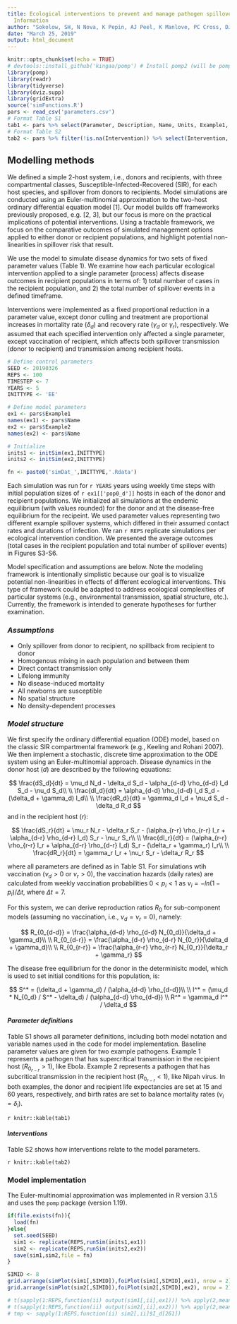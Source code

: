 ```yaml
---
title: Ecological interventions to prevent and manage pathogen spillover - Supplemental
  Information
author: "Sokolow, SH, N Nova, K Pepin, AJ Peel, K Manlove, PC Cross, DJ Becker, RK Plowright, JRC Pulliam, H McCallum, and GA De Leo"
date: "March 25, 2019"
output: html_document
---
```


```r
knitr::opts_chunk$set(echo = TRUE)
# devtools::install_github('kingaa/pomp') # Install pomp2 (will be pomp 2.1 on CRAN)
library(pomp)
library(readr)
library(tidyverse)
library(dviz.supp)
library(gridExtra)
source('simFunctions.R')
pars <- read_csv('parameters.csv')
# Format Table S1
tab1 <- pars %>% select(Parameter, Description, Name, Units, Example1, Example2) %>% mutate(Example1 = as.character(ifelse(Example1 < 0.01,signif(Example1,2),round(Example1,2))), Example2 = as.character(ifelse(Example2 < 0.01,signif(Example2,2),round(Example2,2))))
# Format Table S2
tab2 <- pars %>% filter(!is.na(Intervention)) %>% select(Intervention, Parameter, Description)
```

## Modelling methods

We defined a simple 2-host system, i.e., donors and recipients, with three compartmental classes, Susceptible-Infected-Recovered (SIR), for each host species, and spillover from donors to recipients. Model simulations are conducted using an Euler-multinomial approximation to the two-host ordinary differential equation model [1]. Our model builds off frameworks previously proposed, e.g. [2, 3], but our focus is more on the practical implications of potential interventions. Using a tractable framework, we focus on the comparative outcomes of simulated management options applied to either donor or recipient populations, and highlight potential non-linearities in spillover risk that result.

We use the model to simulate disease dynamics for two sets of fixed parameter values (Table 1). We examine how each particular ecological intervention applied to a single parameter (process) affects disease outcomes in recipient populations in terms of:  1) total number of cases in the recipient population, and 2) the total number of spillover events in a defined timeframe. 

Interventions were implemented as a fixed proportional reduction in a parameter value, except donor culling and treatment are proportional increases in mortality rate ($\delta_d$) and recovery rate ($\gamma_d$ or $\gamma_r$), respectively. We assumed that each specified intervention only affected a single parameter, except vaccination of recipient, which affects both spillover transmission (donor to recipient) and transmission among recipient hosts.

```r
# Define control parameters
SEED <- 20190326
REPS <- 100
TIMESTEP <- 7
YEARS <- 5
INITTYPE <- 'EE'

# Define model parameters
ex1 <- pars$Example1
names(ex1) <- pars$Name
ex2 <- pars$Example2
names(ex2) <- pars$Name

# Initialize
inits1 <- initSim(ex1,INITTYPE)
inits2 <- initSim(ex2,INITTYPE)

fn <- paste0('simDat_',INITTYPE,'.Rdata')
```

Each simulation was run for `r YEARS` years using weekly time steps with initial population sizes of `r ex1[['pop0_d']]` hosts in each of the donor and recipient populations. We initialized all simulations at the endemic equilibrium (with values rounded) for the donor and at the disease-free equilibrium for the recipeint. We used parameter values representing two different example spillover systems, which differed in their assumed contact rates and durations of infection. We ran `r REPS` replicate simulations per ecological intervention condition. We presented the average outcomes (total cases in the recipient population and total number of spillover events) in Figures S3-S6. 

Model specification and assumptions are below. Note the modeling framework is intentionally simplistic because our goal is to visualize potential non-linearities in effects of different ecological interventions. This type of framework could be adapted to address ecological complexities of particular systems (e.g., environmental transmission, spatial structure, etc.). Currently, the framework is intended to generate hypotheses for further examination.

### _Assumptions_

- Only spillover from donor to recipient, no spillback from recipient to donor
- Homogenous mixing in each population and between them
- Direct contact transmission only
- Lifelong immunity
- No disease-induced mortality
- All newborns are susceptible
- No spatial structure
- No density-dependent processes

### _Model structure_

We first specify the ordinary differential equation (ODE) model, based on the classic SIR compartmental framework (e.g., Keeling and Rohani 2007). We then implement a stochastic, discrete time approximation to the ODE system using an Euler-multinomial approach. Disease dynamics in the donor host ($d$) are described by the following equations:

$$
\frac{dS_d}{dt} = \mu_d N_d - \delta_d S_d - \alpha_{d-d} \rho_{d-d} I_d S_d - \nu_d S_d\\
\\
\frac{dI_d}{dt} = \alpha_{d-d} \rho_{d-d} I_d S_d - (\delta_d + \gamma_d) I_d\\
\\
\frac{dR_d}{dt} =  \gamma_d I_d + \nu_d S_d - \delta_d R_d
$$
and in the recipient host ($r$):

$$
\frac{dS_r}{dt} = \mu_r N_r - \delta_r S_r - (\alpha_{r-r} \rho_{r-r} I_r + \alpha_{d-r} \rho_{d-r} I_d) S_r - \nu_r S_r\\
\\
\frac{dI_r}{dt} = (\alpha_{r-r} \rho_{r-r} I_r + \alpha_{d-r} \rho_{d-r} I_d) S_r - (\delta_r + \gamma_r) I_r\\
\\
\frac{dR_r}{dt} =  \gamma_r I_r + \nu_r S_r - \delta_r R_r
$$

where all parameters are defined as in Table S1. For simulations wtih vaccination ($\nu_d > 0$ or $\nu_r > 0$), the vaccination hazards (daily rates) are calculated from weekly vaccination probabilities $0 < p_i < 1$ as $\nu_i = -ln(1-p_i)/{\Delta t}$, where $\Delta t = 7$.

For this system, we can derive reproduction ratios $R_0$ for sub-component models (assuming no vaccination, i.e., $\nu_d = \nu_r = 0$), namely:

$$
R_{0_{d-d}} = \frac{\alpha_{d-d} \rho_{d-d} N_{0_d}}{\delta_d + \gamma_d}\\
\\
R_{0_{d-r}} = \frac{\alpha_{d-r} \rho_{d-r} N_{0_r}}{\delta_d + \gamma_d}\\
\\
R_{0_{r-r}} = \frac{\alpha_{r-r} \rho_{r-r} N_{0_r}}{\delta_r + \gamma_r}
$$

The disease free equilibrium for the donor in the determinisitc model, which is used to set initial conditions for this population, is:

$$
S^* = (\delta_d + \gamma_d) / (\alpha_{d-d} \rho_{d-d})\\
\\
I^* = (\mu_d * N_{0_d} / S^* - \delta_d) / (\alpha_{d-d} \rho_{d-d})
\\
R^* = \gamma_d I^* / \delta_d
$$

#### _Parameter definitions_

Table S1 shows all parameter definitions, including both model notation and variable names used in the code for model implementation. Baseline parameter values are given for two example pathogens. Example 1 represents a pathogen that has supercritical transmission in the recipient host ($R_{0_{r-r}} > 1$), like Ebola. Example 2 represents a pathogen that has subcritical transmission in the recipient host ($R_{0_{r-r}} < 1$), like Nipah virus. In both examples, the donor and recipient life expectancies are set at 15 and 60 years, respectively, and birth rates are set to balance mortality rates ($\nu_i = \delta_i$).

`r knitr::kable(tab1)`

#### _Interventions_

Table S2 shows how interventions relate to the model parameters.

`r knitr::kable(tab2)`

### Model implementation

The Euler-multinomial approximation was implemented in R version 3.1.5 and uses the `pomp` package (version 1.19).


```r
if(file.exists(fn)){
  load(fn)
}else{
  set.seed(SEED)
  sim1 <- replicate(REPS,runSim(inits1,ex1))
  sim2 <- replicate(REPS,runSim(inits2,ex2))
  save(sim1,sim2,file = fn)
}
```

```r
SIMID <- 8
grid.arrange(simPlot(sim1[,SIMID]),foiPlot(sim1[,SIMID],ex1), nrow = 2)
grid.arrange(simPlot(sim2[,SIMID]),foiPlot(sim2[,SIMID],ex2), nrow = 2)

# t(sapply(1:REPS,function(ii) output(sim1[,ii],ex1))) %>% apply(2,mean)
# t(sapply(1:REPS,function(ii) output(sim2[,ii],ex2))) %>% apply(2,mean)
# tmp <- sapply(1:REPS,function(ii) sim2[,ii]$I_d[261])
```